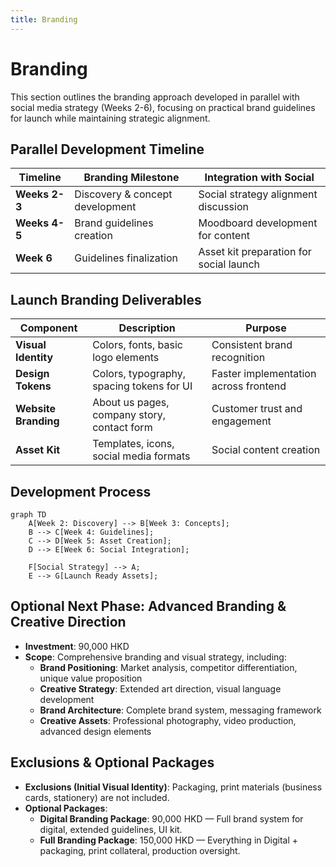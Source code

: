 ```yaml
---
title: Branding
---
```


# Branding

This section outlines the branding approach developed in parallel with social media strategy (Weeks 2-6), focusing on practical brand guidelines for launch while maintaining strategic alignment.

## Parallel Development Timeline

| Timeline | Branding Milestone | Integration with Social |
| --- | --- | --- |
| **Weeks 2-3** | Discovery & concept development | Social strategy alignment discussion |
| **Weeks 4-5** | Brand guidelines creation | Moodboard development for content |
| **Week 6** | Guidelines finalization | Asset kit preparation for social launch |

## Launch Branding Deliverables

| Component | Description | Purpose |
| --- | --- | --- |
| **Visual Identity** | Colors, fonts, basic logo elements | Consistent brand recognition |
| **Design Tokens** | Colors, typography, spacing tokens for UI | Faster implementation across frontend |
| **Website Branding** | About us pages, company story, contact form | Customer trust and engagement |
| **Asset Kit** | Templates, icons, social media formats | Social content creation |

## Development Process

```mermaid
graph TD
    A[Week 2: Discovery] --> B[Week 3: Concepts];
    B --> C[Week 4: Guidelines];
    C --> D[Week 5: Asset Creation];
    D --> E[Week 6: Social Integration];
    
    F[Social Strategy] --> A;
    E --> G[Launch Ready Assets];
```

## Optional Next Phase: Advanced Branding & Creative Direction

- **Investment**: 90,000 HKD
- **Scope**: Comprehensive branding and visual strategy, including:
  - **Brand Positioning**: Market analysis, competitor differentiation, unique value proposition
  - **Creative Strategy**: Extended art direction, visual language development
  - **Brand Architecture**: Complete brand system, messaging framework
  - **Creative Assets**: Professional photography, video production, advanced design elements

## Exclusions & Optional Packages

- **Exclusions (Initial Visual Identity)**: Packaging, print materials (business cards, stationery) are not included.
- **Optional Packages**:
  - **Digital Branding Package**: 90,000 HKD — Full brand system for digital, extended guidelines, UI kit.
  - **Full Branding Package**: 150,000 HKD — Everything in Digital + packaging, print collateral, production oversight.

